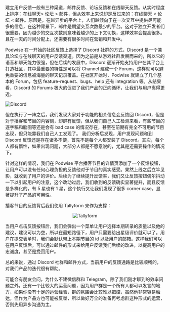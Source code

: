 建立用户反馈一般有三种渠道，邮件反馈、论坛反馈和在线聊天反馈。从实时程度上排序：在线聊天> 论坛 > 邮件，但从效率上来说却是反过来的：在线聊天 < 论坛 < 邮件。原因是，在越异步的平台上，人们越倾向于在一次交互中提供尽可能多的信息，在这种背景下，邮件是期望交互次数最少的平台。这对于独立开发者们很重要，因为越少的交互次数则意味着越少的上下文切换，这样效率会提高很多。且在一天的时间分配上，还需要有很多时间在营销和开发中。

Podwise 在一开始的社区反馈上选择了 Discord 社群的方式，Discord 是一个兼具论坛与在线聊天的用户反馈渠道。因为之前是从游戏社群发展而来的，所以它的语音和聊天能力很强，但在后续的发展中，Discord 逐渐开始支持用户在其平台上打造社区，其中最重要的特性是可以将 Channel 建成一个 Forum，这样就可以避免重要的信息被海量的聊天记录覆盖。在社区开始时，Podwise 就建立了几个基本的 Forum，包括 feature-request、bugs、help 还有 integration 等。从结果看，Discord 的 Forums 极大的促进了我们产品的正向循环，让我们与用户离得更近。

![Discord](/attachments/launch/discord.png)

但在执行了一阵之后，我们发现大家对于功能的相关信息会反馈回 Discord，但是对于播客和节目的内容侧，却鲜有反馈，但从我们自己人工检测来看，有些节目的逐字稿和脑图等还是会有 bad case 的情况存在，甚至在前期有完全不可用的节目出现，但只能靠我们自己人工发现了。
我们分析后发现，用户发现问题和到 Discord 反馈还是存在诸多不便，首先不是每个人都安装了 Discord。其次，每个人都有惰性，如果出现问题，大部分人都是不愿意说的，尤其是还需要操作的情况下。

针对这样的情况，我们在 Podwise 平台播客节目的详情页添加了一个反馈按钮，让用户可以没有任何心理负担的反馈他对于节目的真实感受。果然上线之后立竿见影，就收到了用户的评价。后续为了继续提升反馈率，我们又让反馈按钮偶尔抖动一下以引起用户的注意，这个改动过后，我们收到的反馈确实显著提升，而且反馈是多样化的，有 5 星也有 1 星，这个执行又让我们发现了很多 corner case，显著提升了产品的可用性。

播客节目的反馈背后我们使用 Tallyform 来作为支撑：

<p align="center">
  <img src="/attachments/launch/tallyform.png" alt="Tallyform" style={{width: 280 + 'px'}} />
</p>

当用户点击反馈按钮后，我们会弹出一个菜单让用户选择本期转录的质量以及他的建议，建议可以为空，所以在最短路径下，用户只需要给出星级评价就可以了。用户在提交表单时，我们会默认带上本期节目的 id 以及用户的邮箱。这样我们可以在用户反馈后，可以通过邮件的形式来给用户反馈我们后续的改进，以提高用户的忠诚度，甚至是挽回用户。

总的来说，通过 Discord 社群和邮件方式，当前用户的反馈通路是比较顺畅的，对我们产品的迭代很有帮助。

可能会有朋友会问，为什么不建微信群和 Telegram，除了我们刚才聊到的效率问题之外，还有一个比较大的运营问题，因为用户群是一个所有人都可以发言的地方，如果你没有十足的运营经验，群的氛围会比较难以把控，虽然他非常容易触达，但作为产品方也可能被反噬，所以做好万全的准备再考虑群这种形式的运营，否则先用异步沟通为主。
